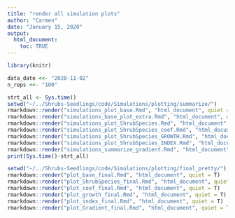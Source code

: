 ```yaml
---
title: "render all simulation plots"
author: "Carmen"
date: "January 15, 2020"
output: 
  html_document:
    toc: TRUE
---
```


```r
library(knitr)
```

```r
data_date <<- "2020-11-02"
n_reps <<- "100"
```

```r
strt_all <- Sys.time()
setwd("~/../Shrubs-Seedlings/code/Simulations/plotting/summarize/")
rmarkdown::render("simulations_plot_base.Rmd", "html_document", quiet = T)
rmarkdown::render("simulations_base_plot_extra.Rmd", "html_document", quiet = T) # this takes a while 
rmarkdown::render("simulations_plot_ShrubSpecies.Rmd", "html_document", quiet = T)
rmarkdown::render("simulations_plot_ShrubSpecies_coef.Rmd", "html_document", quiet = T)
rmarkdown::render("simulations_plot_ShrubSpecies_GROWTH.Rmd", "html_document", quiet = T)
rmarkdown::render("simulations_plot_ShrubSpecies_INDEX.Rmd", "html_document", quiet = T)
rmarkdown::render("simulations_summarize_gradient.Rmd", "html_document", quiet = T)
print(Sys.time()-strt_all)
```

```r
setwd("~/../Shrubs-Seedlings/code/Simulations/plotting/final_pretty/")
rmarkdown::render("plot_base_final.Rmd", "html_document", quiet = T)
rmarkdown::render("plot_ShrubSpecies_final.Rmd", "html_document", quiet = T)
rmarkdown::render("plot_coef_final.Rmd", "html_document", quiet = T)
rmarkdown::render("plot_growth_final.Rmd", "html_document", quiet = T)
rmarkdown::render("plot_index_final.Rmd", "html_document", quiet = T)
rmarkdown::render("plot_Gradient_final.Rmd", "html_document", quiet = T)
```

